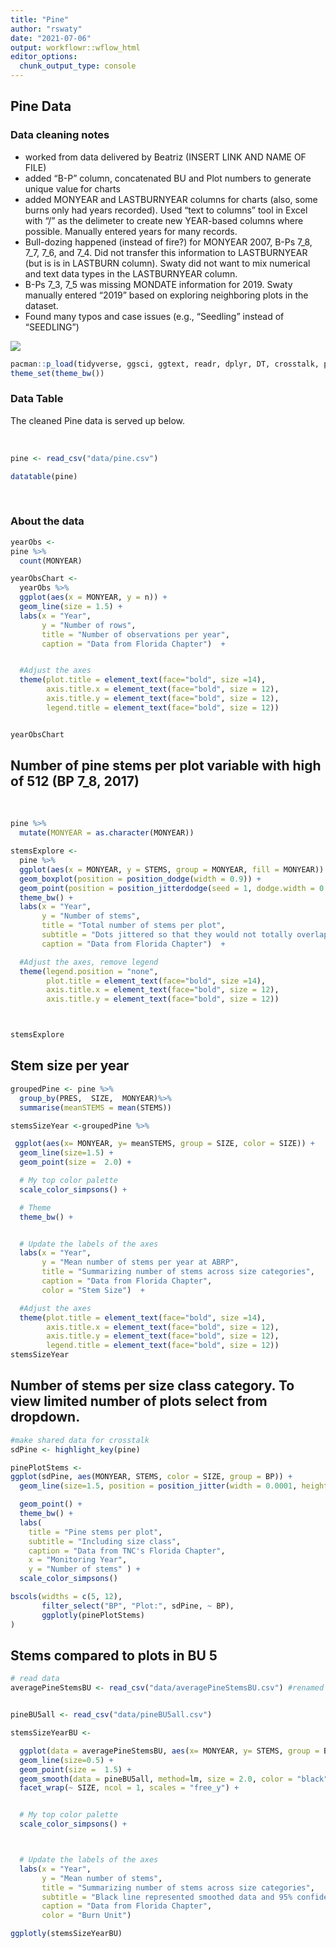 ```yaml
---
title: "Pine"
author: "rswaty"
date: "2021-07-06"
output: workflowr::wflow_html
editor_options:
  chunk_output_type: console
---
```


## Pine Data

### Data cleaning notes
* worked from data delivered by Beatriz (INSERT LINK AND NAME OF FILE)
* added "B-P" column, concatenated BU and Plot numbers to generate unique value for charts
* added MONYEAR and LASTBURNYEAR columns for charts (also, some burns only had years recorded).  Used "text to columns" tool in Excel with "/" as the delimeter to create new YEAR-based columns where possible.  Manually entered years for many records.
* Bull-dozing happened (instead of fire?) for MONYEAR 2007, B-Ps 7_8, 7_7, 7_6, and 7_4.  Did not transfer this information to LASTBURNYEAR (but is is in LASTBURN column). Swaty did not want to mix numerical and text data types in the LASTBURNYEAR column.
* B-Ps 7_3, 7_5 was missing MONDATE information for 2019.  Swaty manually entered "2019" based on exploring neighboring plots in the dataset.
* Found many typos and case issues (e.g., "Seedling" instead of "SEEDLING")

![](assets/external.png)


```r
pacman::p_load(tidyverse, ggsci, ggtext, readr, dplyr, DT, crosstalk, plotly, ggforce)
theme_set(theme_bw())
```


### Data Table
The cleaned Pine data is served up below.

<br>

```r
pine <- read_csv("data/pine.csv")

datatable(pine)
```
<br>

### About the data


```r


yearObs <-
pine %>%
  count(MONYEAR)

yearObsChart <-
  yearObs %>%
  ggplot(aes(x = MONYEAR, y = n)) +
  geom_line(size = 1.5) +
  labs(x = "Year",
       y = "Number of rows",
       title = "Number of observations per year",
       caption = "Data from Florida Chapter")  +


  #Adjust the axes
  theme(plot.title = element_text(face="bold", size =14),
        axis.title.x = element_text(face="bold", size = 12),
        axis.title.y = element_text(face="bold", size = 12),
        legend.title = element_text(face="bold", size = 12))


yearObsChart
```


## Number of pine stems per plot variable with high of 512 (BP 7_8, 2017)

<br>

```r
pine %>%
  mutate(MONYEAR = as.character(MONYEAR))
```


```r

stemsExplore <-
  pine %>%
  ggplot(aes(x = MONYEAR, y = STEMS, group = MONYEAR, fill = MONYEAR)) +
  geom_boxplot(position = position_dodge(width = 0.9)) +
  geom_point(position = position_jitterdodge(seed = 1, dodge.width = 0.9)) +
  theme_bw() +
  labs(x = "Year",
       y = "Number of stems",
       title = "Total number of stems per plot",
       subtitle = "Dots jittered so that they would not totally overlap",
       caption = "Data from Florida Chapter")  +

  #Adjust the axes, remove legend
  theme(legend.position = "none",
        plot.title = element_text(face="bold", size =14),
        axis.title.x = element_text(face="bold", size = 12),
        axis.title.y = element_text(face="bold", size = 12))



stemsExplore


```

## Stem size per year

```r

groupedPine <- pine %>%
  group_by(PRES,  SIZE,  MONYEAR)%>%
  summarise(meanSTEMS = mean(STEMS))
```


```r
stemsSizeYear <-groupedPine %>%

 ggplot(aes(x= MONYEAR, y= meanSTEMS, group = SIZE, color = SIZE)) +
  geom_line(size=1.5) +
  geom_point(size =  2.0) +

  # My top color palette
  scale_color_simpsons() +

  # Theme
  theme_bw() +


  # Update the labels of the axes
  labs(x = "Year",
       y = "Mean number of stems per year at ABRP",
       title = "Summarizing number of stems across size categories",
       caption = "Data from Florida Chapter",
       color = "Stem Size")  +

  #Adjust the axes
  theme(plot.title = element_text(face="bold", size =14),
        axis.title.x = element_text(face="bold", size = 12),
        axis.title.y = element_text(face="bold", size = 12),
        legend.title = element_text(face="bold", size = 12))
stemsSizeYear
```



## Number of stems per size class category.  To view limited number of plots select from dropdown. 

```r
#make shared data for crosstalk
sdPine <- highlight_key(pine)

```


```r
pinePlotStems <-  
ggplot(sdPine, aes(MONYEAR, STEMS, color = SIZE, group = BP)) +
  geom_line(size=1.5, position = position_jitter(width = 0.0001, height = 1.0)) +

  geom_point() +
  theme_bw() +
  labs(
    title = "Pine stems per plot",
    subtitle = "Including size class",
    caption = "Data from TNC's Florida Chapter",
    x = "Monitoring Year",
    y = "Number of stems" ) +
  scale_color_simpsons()

bscols(widths = c(5, 12),
       filter_select("BP", "Plot:", sdPine, ~ BP),
       ggplotly(pinePlotStems)
)

```

## Stems compared to plots in BU 5

```r

# read data
averagePineStemsBU <- read_csv("data/averagePineStemsBU.csv") #renamed AVERAGE_STEMS to STEMS


pineBU5all <- read_csv("data/pineBU5all.csv")
```


```r
stemsSizeYearBU <-

  ggplot(data = averagePineStemsBU, aes(x= MONYEAR, y= STEMS, group = BU, color = as.factor(BU))) +
  geom_line(size=0.5) +
  geom_point(size =  1.5) +
  geom_smooth(data = pineBU5all, method=lm, size = 2.0, color = "black" ) +
  facet_wrap(~ SIZE, ncol = 1, scales = "free_y") +


  # My top color palette
  scale_color_simpsons() +



  # Update the labels of the axes
  labs(x = "Year",
       y = "Mean number of stems",
       title = "Summarizing number of stems across size categories",
       subtitle = "Black line represented smoothed data and 95% confidence interval from BU 5", 
       caption = "Data from Florida Chapter",
       color = "Burn Unit") 

ggplotly(stemsSizeYearBU)
```





